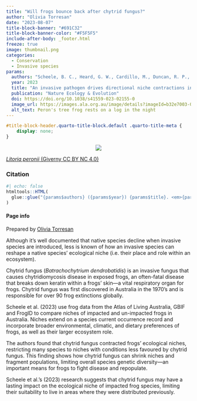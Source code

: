 ```yaml
---
title: "Will frogs bounce back after chytrid fungus?"
author: "Olivia Torresan"
date: "2023-08-07"
title-block-banner: "#691C32"
title-block-banner-color: "#F5F5F5"
include-after-body: _footer.html
freeze: true
image: thumbnail.png
categories:
  - Conservation
  - Invasive species
params:
  authors: "Scheele, B. C., Heard, G. W., Cardillo, M., Duncan, R. P., Gillespie, G. R., Hoskin, C. J., Mahony, M., Newell, D., Rowley, J. J. L., & Sopniewski, J."
  year: 2023
  title: "An invasive pathogen drives directional niche contractions in amphibians"
  publication: "Nature Ecology & Evolution"
  doi: https://doi.org/10.1038/s41559-023-02155-0
  image_url: https://images.ala.org.au/image/details?imageId=b32e7003-0ab0-4d8d-95af-b8ea4e730fe8
  alt_text: Peron's tree frog rests on a log in the night
---
```


<!-- remove metadata section -->

```css
#title-block-header.quarto-title-block.default .quarto-title-meta {
    display: none;
}
```


<!-- Side panel -->

:::{.column-page}

:::{.paper-side-column}

<center>
:::{.col-image layout-ncol=1 style="margin-left: auto; margin-right: auto;"}
<!-- add image url -->
<img src="https://ala-images.s3.ap-southeast-2.amazonaws.com/store/8/e/f/0/b32e7003-0ab0-4d8d-95af-b8ea4e730fe8/original" class="rounded"/></img>
:::
</center>

::: figure-caption
<!-- edit caption -->
[*Litoria peronii* (Giverny CC BY NC 4.0)](https://images.ala.org.au/image/details?imageId=b32e7003-0ab0-4d8d-95af-b8ea4e730fe8)
:::

### Citation
```r
#| echo: false
htmltools::HTML(
  glue::glue("{params$authors} ({params$year}) {params$title}. <em>{params$publication}</em> <a href='{params$doi}' target='_blank'>{params$doi}</a>")
)
```


#### Page info
Prepared by 
[Olivia Torresan](https://labs.ala.org.au/about/Torresan_Olivia/)
:::


<!-- Main panel description -->

::: {.paper-main-column}
Although it’s well documented that native species decline when invasive species are introduced, less is known of how an invasive species can reshape a native species’ ecological niche (i.e. their place and role within an ecosystem). 

Chytrid fungus (*Batrachochytrium dendrobatidis*) is an invasive fungus that causes chytridiomycosis disease in exposed frogs, an often-fatal disease that breaks down keratin within a frogs' skin—a vital respiratory organ for frogs. Chytrid fungus was first discovered in Australia in the 1970's and is responsible for over 90 frog extinctions globally.

Scheele et al. (2023) use frog data from the Atlas of Living Australia, GBIF and FrogID to compare niches of impacted and un-impacted frogs in Australia. Niches extend on a species current occurrence record and incorporate broader environmental, climatic, and dietary preferences of frogs, as well as their larger ecosystem role.

The authors found that chytrid fungus contracted frogs’ ecological niches, restricting many species to niches with conditions less favoured by chytrid fungus. This finding shows how chytrid fungus can shrink niches and fragment populations, limiting overall species genetic diversity—an important means for frogs to fight disease and repopulate. 

Scheele et al.’s (2023) research suggests that chytrid fungus may have a lasting impact on the ecological niche of impacted frog species, limiting their suitability to live in areas where they were distributed previously.
:::

:::

